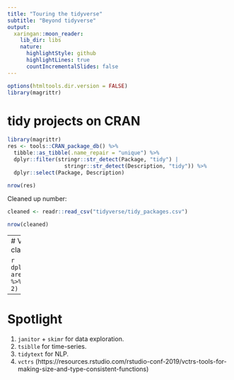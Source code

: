```yaml
---
title: "Touring the tidyverse"
subtitle: "Beyond tidyverse"
output:
  xaringan::moon_reader:
    lib_dir: libs
    nature:
      highlightStyle: github
      highlightLines: true
      countIncrementalSlides: false
---
```


```r
options(htmltools.dir.version = FALSE)
library(magrittr)
```

# tidy projects on CRAN

```r
library(magrittr)
res <- tools::CRAN_package_db() %>%
  tibble::as_tibble(.name_repair = "unique") %>%
  dplyr::filter(stringr::str_detect(Package, "tidy") | 
                  stringr::str_detect(Description, "tidy")) %>%
  dplyr::select(Package, Description)

nrow(res)
```

Cleaned up number:

```r
cleaned <- readr::read_csv("tidyverse/tidy_packages.csv")

nrow(cleaned)
```

---
# Very scientific classification

```r
dplyr::count(cleaned, area, sort = TRUE)  %>%
  dplyr::filter(n > 2) %>%
  gt::gt() 
```

---
# Spotlight

1. `janitor` + `skimr` for data exploration.
1. `tsiblle` for time-series.
1. `tidytext` for NLP.
1. `vctrs` (https://resources.rstudio.com/rstudio-conf-2019/vctrs-tools-for-making-size-and-type-consistent-functions)
